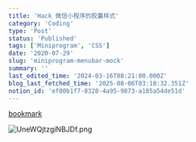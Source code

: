 ```yaml
---
title: 'Hack 微信小程序的胶囊样式'
category: 'Coding'
type: 'Post'
status: 'Published'
tags: ['Miniprogram', 'CSS']
date: '2020-07-29'
slug: 'miniprogram-menubar-mock'
summary: ''
last_edited_time: '2024-03-16T08:21:00.000Z'
blog_last_fetched_time: '2025-08-06T03:18:32.351Z'
notion_id: 'ef00b1f7-8328-4a95-9873-a185a54de51d'
---
```


[bookmark](https://developers.weixin.qq.com/community/develop/doc/000c8664d906981f02e9947315ac00)

![UneWQjtzgiNBJDf.png](https://cdn.sa.net/2024/03/15/UneWQjtzgiNBJDf.png)
